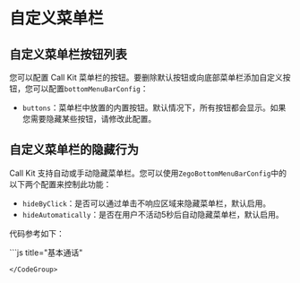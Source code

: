 # 自定义菜单栏

## 自定义菜单栏按钮列表

您可以配置 Call Kit 菜单栏的按钮。要删除默认按钮或向底部菜单栏添加自定义按钮，您可以配置`bottomMenuBarConfig`：

- `buttons`：菜单栏中放置的内置按钮。默认情况下，所有按钮都会显示。如果您需要隐藏某些按钮，请修改此配置。

## 自定义菜单栏的隐藏行为

Call Kit 支持自动或手动隐藏菜单栏。您可以使用`ZegoBottomMenuBarConfig`中的以下两个配置来控制此功能：

- `hideByClick`：是否可以通过单击不响应区域来隐藏菜单栏，默认启用。
- `hideAutomatically`：是否在用户不活动5秒后自动隐藏菜单栏，默认启用。


代码参考如下：

<CodeGroup>
```js title="基本通话"
<template>
    <ZegoUIKitPrebuiltCall :appID="appID" :callID="callID" :appSign="appSign" :userID="userID" :userName="userName"
        :config="config">
    </ZegoUIKitPrebuiltCall>
</template>
<script lang="ts" setup>
import { ref } from "vue"
import keyCenter from "@/pages/KeyCenter";
import ZegoUIKitPrebuiltCall from "@/uni_modules/zego-PrebuiltCall/components/ZegoUIKitPrebuiltCall.nvue"
import { ZegoUIKitPrebuiltCallConfig, ZegoMenuBarButtonName } from "@/uni_modules/zego-PrebuiltCall"

const appID = ref(keyCenter.getAppID());
const appSign = ref(keyCenter.getAppSign());
const userID = ref(keyCenter.getUserID());
const userName = ref(keyCenter.getUserID() + '_Nick');
const callID = ref(keyCenter.getCallID());

const config: ZegoUIKitPrebuiltCallConfig = {
    ...ZegoUIKitPrebuiltCallConfig.oneOnOneVideoCall(), // 预设配置
    bottomMenuBarConfig: {
        buttons: [
            ZegoMenuBarButtonName.HangUpButton, // 挂断按钮放在第一位
            ZegoMenuBarButtonName.ToggleCameraButton,
            ZegoMenuBarButtonName.ToggleMicrophoneButton,
        ],
        hideAutomatically: false,  // 不要自动隐藏
        hideByClick: true,
    },
    onHangUp: () => {
        // 挂断后返回上一页
        uni.navigateBack()
    },
};
</script>
```
</CodeGroup>